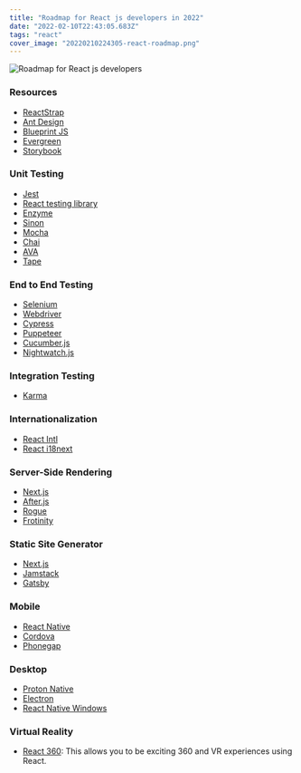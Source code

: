 ```yaml
---
title: "Roadmap for React js developers in 2022"
date: "2022-02-10T22:43:05.683Z"
tags: "react"
cover_image: "20220210224305-react-roadmap.png"
---
```


<img src="/images/react-roadmap.png" alt="Roadmap for React js developers" />

### Resources

- [ReactStrap](https://reactstrap.github.io/)
- [Ant Design](https://ant.design/)
- [Blueprint JS](https://blueprintjs.com/)
- [Evergreen](https://evergreen.segment.com/)
- [Storybook](https://storybook.js.org/)

### Unit Testing

- [Jest](https://facebook.github.io/jest/)
- [React testing library](https://testing-library.com/docs/react-testing-library/intro)
- [Enzyme](http://airbnb.io/enzyme/)
- [Sinon](http://sinonjs.org/)
- [Mocha](https://mochajs.org/)
- [Chai](http://www.chaijs.com/)
- [AVA](https://github.com/avajs/ava)
- [Tape](https://github.com/substack/tape)

### End to End Testing

- [Selenium](https://www.seleniumhq.org/)
- [Webdriver](http://webdriver.io/)
- [Cypress](https://cypress.io/)
- [Puppeteer](https://pptr.dev/)
- [Cucumber.js](https://github.com/cucumber/cucumber-js)
- [Nightwatch.js](http://nightwatchjs.org/)

### Integration Testing

- [Karma](https://karma-runner.github.io/)

### Internationalization

- [React Intl](https://github.com/yahoo/react-intl)
- [React i18next](https://react.i18next.com/)

### Server-Side Rendering

- [Next.js](https://nextjs.org/)
- [After.js](https://github.com/jaredpalmer/after.js)
- [Rogue](https://github.com/alidcastano/rogue.js)
- [Frotinity](https://frontity.org/)

### Static Site Generator

- [Next.js](https://nextjs.org/)
- [Jamstack](https://jamstack.org/generators/)
- [Gatsby](https://www.gatsbyjs.org/)

### Mobile

- [React Native](https://facebook.github.io/react-native/)
- [Cordova](https://cordova.apache.org/)
- [Phonegap](https://phonegap.com/)

### Desktop

- [Proton Native](https://proton-native.js.org/)
- [Electron](https://electronjs.org/)
- [React Native Windows](https://github.com/Microsoft/react-native-windows)

### Virtual Reality

- [React 360](https://facebook.github.io/react-360/): This allows you to be exciting 360 and VR experiences using React.
